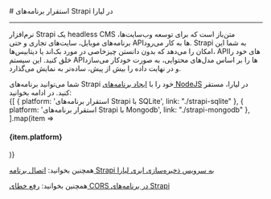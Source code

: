 

<Layout>
<Head>
<title>مستندات استقرار برنامه‌های Strapi - لیارا</title>
<meta property="og:title" content="مستندات خدمات رایانش ابری لیارا" />
<meta property="og:description" content="مستندات مربوط به نحوه استقرار برنامه‌های Strapi در پلتفرم NodeJS در لیارا"  />
<meta property="og:image" content="https://media.liara.ir/logos/liara-poster.jpg" />
</Head>
# استقرار برنامه‌های Strapi در لیارا
<hr className="mb-2" />

نرم‌افزار Strapi یک headless CMS متن‌باز است که برای توسعه وب‌سایت‌ها، برنامه‌های موبایل، سایت‌های تجاری و حتی APIها به کار می‌رود. Strapi به شما این امکان را می‌دهد که بدون دانستن چیزخاصی در مورد بک‌اند یا دیتابیس‌ها، APIهای خود را خلق کنید. این سیستم APIها را بر اساس مدل‌های محتوایی، به صورت خودکار می‌سازد و در نهایت داده را بیش از پیش، ساده‌تر به نمایش می‌گذارد.

<div className='h-4' />
شما می‌توانید برنامه‌های Strapi خود را با <a href="../../../how-tos/create-app" className="text-[#2196f3] ">ایجاد برنامه‌های NodeJS</a> در لیارا، مستقر کنید. در ادامه بخوانید:

<div className='h-2' />
<div className="grid md:grid-cols-2 gap-4">
            {[
    { platform: 'استقرار برنامه‌های Strapi با SQLite', link: "./strapi-sqlite" },
    { platform: 'استقرار برنامه‌های Strapi با Mongodb', link: "./strapi-mongodb" },
  ].map(item =>
    <Link href={item.link}>
    <Card className="flex cursor-pointer w-full items-center justify-between">
        <div className="flex items-center gap-3">
        <h4>
            {item.platform}
        </h4>
        </div>
        <GoArrowLeft className="ml-1" />
    </Card>
    </Link>
            )}
          </div>
<div className='h-2' />
<Alert variant="success">
<p>
همچنین بخوانید: <a href="/object-storage/how-tos/connect-via-platform/strapi" className="text-[#2196f3] ">اتصال برنامه Strapi به سرویس ذخیره‌سازی ابری لیارا</a>
</p>
</Alert>
<Alert variant="success">
<p>
همچنین بخوانید: <a href="../../../fix-common-errors/cors-error/strapi" className="text-[#2196f3] ">رفع خطای CORS در برنامه‌های Strapi</a>
</p>
</Alert>
</Layout>